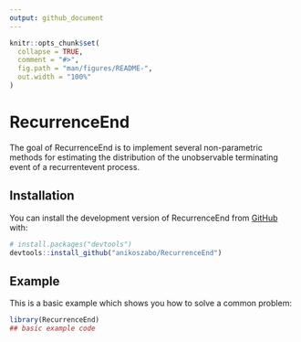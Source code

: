 ```yaml
---
output: github_document
---
```


<!-- README.md is generated from README.Rmd. Please edit that file -->

```r
knitr::opts_chunk$set(
  collapse = TRUE,
  comment = "#>",
  fig.path = "man/figures/README-",
  out.width = "100%"
)
```

# RecurrenceEnd

<!-- badges: start -->
<!-- badges: end -->

The goal of RecurrenceEnd is to implement several non-parametric methods  for estimating the distribution of the unobservable terminating event of a recurrentevent process.

## Installation

You can install the development version of RecurrenceEnd from [GitHub](https://github.com/) with:

``` r
# install.packages("devtools")
devtools::install_github("anikoszabo/RecurrenceEnd")
```

## Example

This is a basic example which shows you how to solve a common problem:

```r
library(RecurrenceEnd)
## basic example code
```
